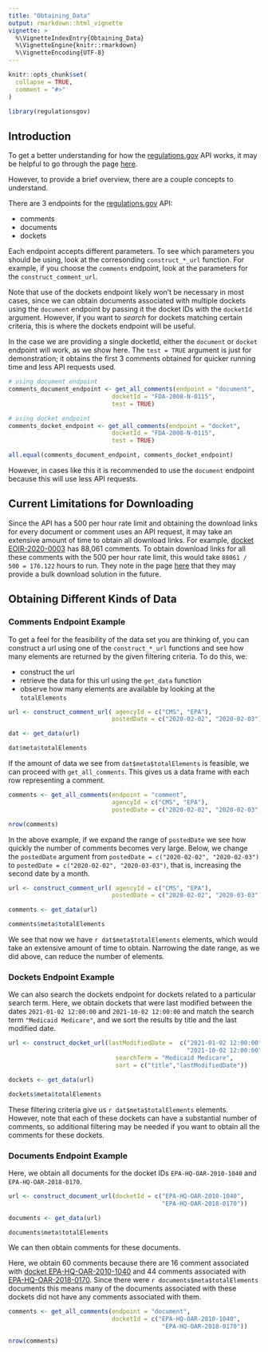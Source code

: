 ```yaml
---
title: "Obtaining_Data"
output: rmarkdown::html_vignette
vignette: >
  %\VignetteIndexEntry{Obtaining_Data}
  %\VignetteEngine{knitr::rmarkdown}
  %\VignetteEncoding{UTF-8}
---
```


```r
knitr::opts_chunk$set(
  collapse = TRUE,
  comment = "#>"
)
```

```r

library(regulationsgov)

```

## Introduction 

To get a better understanding for how the [regulations.gov](https://www.regulations.gov/) API works, it may be helpful to go through the page [here](https://open.gsa.gov/api/regulationsgov/).

However, to provide a brief overview, there are a couple concepts to understand.

There are 3 endpoints for the [regulations.gov](https://www.regulations.gov/) API:

* comments
* documents
* dockets

Each endpoint accepts different parameters. To see which parameters you should be using, look at the corresonding `construct_*_url` function. For example, if you choose the `comments` endpoint, look at the parameters for the `construct_comment_url`. 

Note that use of the dockets endpoint likely won't be necessary in most cases, since we can obtain documents associated with multiple dockets using the `document` endpoint by passing it the docket IDs with the `docketId` argument. However, if you want to *search* for dockets matching certain criteria, this is where the dockets endpoint will be useful.

In the case we are providing a single docketId, either the `document` or `docket` endpoint will work, as we show here. The `test = TRUE` argument is just for demonstration; it obtains the first 3 comments obtained for quicker running time and less API requests used. 

```r

# using document endpoint
comments_document_endpoint <- get_all_comments(endpoint = "document",
                             docketId = "FDA-2008-N-0115", 
                             test = TRUE) 

# using docket endpoint
comments_docket_endpoint <- get_all_comments(endpoint = "docket",
                             docketId = "FDA-2008-N-0115", 
                             test = TRUE) 

all.equal(comments_document_endpoint, comments_docket_endpoint)


```


However, in cases like this it is recommended to use the `document` endpoint because this will use less API requests.  


## Current Limitations for Downloading

Since the API has a 500 per hour rate limit and obtaining the download links for every document or comment uses an API request, it may take an extensive amount of time to obtain all download links. For example, [docket EOIR-2020-0003](https://www.regulations.gov/docket/EOIR-2020-0003) has 88,061 comments. To obtain download links for all these comments with the 500 per hour rate limit, this would take `88061 / 500 = 176.122` hours to run. They note in the page [here](https://open.gsa.gov/api/regulationsgov/) that they may provide a bulk download solution in the future. 


## Obtaining Different Kinds of Data

### Comments Endpoint Example 

To get a feel for the feasibility of the data set you are thinking of, you can construct a url using one of the `construct_*_url` functions and see how many elements are returned by the given filtering criteria. To do this, we:

* construct the url
* retrieve the data for this url using the `get_data` function
* observe how many elements are available by looking at the `totalElements`

```r


url <- construct_comment_url( agencyId = c("CMS", "EPA"),
                             postedDate = c("2020-02-02", "2020-02-03"))

dat <- get_data(url)

dat$meta$totalElements

```


If the amount of data we see from `dat$meta$totalElements` is feasible, we can proceed with `get_all_comments`. This gives us a data frame with each row representing a comment.

```r

comments <- get_all_comments(endpoint = "comment",
                             agencyId = c("CMS", "EPA"),
                             postedDate = c("2020-02-02", "2020-02-03"))

nrow(comments)

```


In the above example, if we expand the range of `postedDate` we see how quickly the number of comments becomes very large. Below, we change the `postedDate` argument from `postedDate = c("2020-02-02", "2020-02-03")` to `postedDate = c("2020-02-02", "2020-03-03")`, that is, increasing the second date by a month. 

```r

url <- construct_comment_url( agencyId = c("CMS", "EPA"),
                             postedDate = c("2020-02-02", "2020-03-03"))

comments <- get_data(url)

comments$meta$totalElements


```

We see that now we have `r dat$meta$totalElements` elements, which would take an extensive amount of time to obtain. Narrowing the date range, as we did above, can reduce the number of elements. 



### Dockets Endpoint Example 

We can also search the dockets endpoint for dockets related to a particular search term. Here, we obtain dockets that were last modified between the dates `2021-01-02 12:00:00` and  `2021-10-02 12:00:00` and match the search term `"Medicaid Medicare"`, and we sort the results by title and the last modified date.



```r

url <- construct_docket_url(lastModifiedDate =  c("2021-01-02 12:00:00", 
                                                  "2021-10-02 12:00:00"),
                              searchTerm = "Medicaid Medicare",
                              sort = c("title","lastModifiedDate"))

dockets <- get_data(url)

dockets$meta$totalElements

```

These filtering criteria give us `r dat$meta$totalElements`  elements. However, note that each of these dockets can have a substantial number of comments, so additional filtering may be needed if you want to obtain all the comments for these dockets.



### Documents Endpoint Example 

Here, we obtain all documents for the docket IDs `EPA-HQ-OAR-2010-1040` and `EPA-HQ-OAR-2018-0170`. 

```r

url <- construct_document_url(docketId = c("EPA-HQ-OAR-2010-1040", 
                                           "EPA-HQ-OAR-2018-0170"))

documents <- get_data(url)

documents$meta$totalElements

```

We can then obtain comments for these documents.

Here, we obtain 60 comments because there are 16 comment associated with [docket EPA-HQ-OAR-2010-1040](https://www.regulations.gov/docket/EPA-HQ-OAR-2010-1040) and 44 comments associated with [EPA-HQ-OAR-2018-0170](https://www.regulations.gov/docket/EPA-HQ-OAR-2018-0170). Since there were `r documents$meta$totalElements ` documents this means many of the documents associated with these dockets did not have any comments associated with them. 

```r

comments <- get_all_comments(endpoint = "document", 
                             docketId = c("EPA-HQ-OAR-2010-1040", 
                                           "EPA-HQ-OAR-2018-0170"))

nrow(comments)

```


